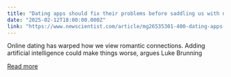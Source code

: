 ```yaml
---
title: "Dating apps should fix their problems before saddling us with new ones"
date: "2025-02-12T18:00:00.000Z"
link: "https://www.newscientist.com/article/mg26535301-400-dating-apps-should-fix-their-problems-before-saddling-us-with-new-ones/?utm_campaign=RSS%7CNSNS&utm_source=NSNS&utm_medium=RSS&utm_content=technology"
---
```


Online dating has warped how we view romantic connections. Adding artificial intelligence could make things worse, argues Luke Brunning

[Read more](https://www.newscientist.com/article/mg26535301-400-dating-apps-should-fix-their-problems-before-saddling-us-with-new-ones/?utm_campaign=RSS%7CNSNS&utm_source=NSNS&utm_medium=RSS&utm_content=technology)
